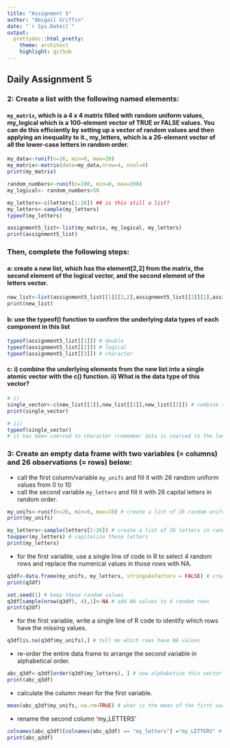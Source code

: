 ```yaml
---
title: "Assignment 5"
author: "Abigail Griffin"
date: "`r Sys.Date()`"
output:
  prettydoc::html_pretty:
    theme: architect
    highlight: github
---
```

## Daily Assignment 5

### 2: Create a list with the following named elements:
#### `my_matrix`, which is a 4 x 4 matrix filled with random uniform values, my_logical which is a 100-element vector of TRUE or FALSE values. You can do this efficiently by setting up a vector of random values and then applying an inequality to it., my_letters, which is a 26-element vector of all the lower-case letters in random order.
```r
my_data<-runif(n=16, min=0, max=20)
my_matrix<-matrix(data=my_data,nrow=4, ncol=4)
print(my_matrix)

random_numbers<-runif(n=100, min=0, max=100)
my_logical<- random_numbers>50

my_letters<-c(letters[1:26]) ## is this still a list?
my_letters<-sample(my_letters)
typeof(my_letters)

assignment5_list<-list(my_matrix, my_logical, my_letters)
print(assignment5_list)
```

### Then, complete the following steps:
#### a: create a new list, which has the element[2,2] from the matrix, the second element of the logical vector, and the second element of the letters vector.
```r
new_list<-list(assignment5_list[[1]][2,2],assignment5_list[[2]][2],assignment5_list[[3]][2]) # create a new list with the element [2,2] from the first compartment, the second element from the second compartment, and the second element from the third compartment
print(new_list)
```

#### b: use the typeof() function to confirm the underlying data types of each component in this list
```r
typeof(assignment5_list[[1]]) # double
typeof(assignment5_list[[2]]) # logical
typeof(assignment5_list[[3]]) # character
```

#### c: i) combine the underlying elements from the new list into a single atomic vector with the c() function. ii) What is the data type of this vector?
```r
# i)
single_vector<-c(new_list[[1]],new_list[[2]],new_list[[3]]) # combine these elements into a single vector
print(single_vector)

# ii)
typeof(single_vector)
# it has been coerced to character (remember data is coerced to the lowest base form in this order: logical -> integer -> double -> character)
```

### 3: Create an empty data frame with two variables (= columns) and 26 observations (= rows) below:
   + call the first column/variable `my_unifs` and fill it with 26 random uniform values from 0 to 10
   + call the second variable `my_letters` and fill it with 26 capital letters in random order.
```r
my_unifs<-runif(n=26, min=0, max=10) # create a list of 26 random uniform numbers
print(my_unifs)

my_letters<-sample(letters[1:26]) # create a list of 26 letters in random order
toupper(my_letters) # capitalize these letters
print(my_letters)
```
   + for the first variable, use a single line of code in R to select 4 random rows and replace the numerical values in those rows with NA.
```r
q3df<-data.frame(my_unifs, my_letters, stringsAsFactors = FALSE) # create a data frame of these two vectors
print(q3df)

set.seed(1) # keep these random values
q3df[sample(nrow(q3df), 4),1]<-NA # add NA values to 4 random rows
print(q3df)
```
   + for the first variable, write a single line of R code to identify which rows have the missing values.
```r
q3df[is.na(q3df$my_unifs),] # tell me which rows have NA values
```
   + re-order the entire data frame to arrange the second variable in alphabetical order.

```r
abc_q3df<-q3df[order(q3df$my_letters), ] # now alphabetize this vector # descending=TRUE would flip the way it ordered it
print(abc_q3df)
```
   + calculate the column mean for the first variable.
```r
mean(abc_q3df$my_unifs, na.rm=TRUE) # what is the mean of the first variable? # na.rm=TRUE removes the NA's before it calculates the mean
```
   + rename the second column ‘my_LETTERS’
```r
colnames(abc_q3df)[colnames(abc_q3df) == "my_letters"] ="my_LETTERS" # rename the column
print(abc_q3df)
```



